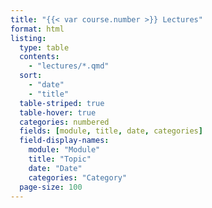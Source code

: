 ```yaml
---
title: "{{< var course.number >}} Lectures"
format: html
listing:
  type: table
  contents:
    - "lectures/*.qmd"
  sort:
    - "date"
    - "title"
  table-striped: true
  table-hover: true
  categories: numbered
  fields: [module, title, date, categories]
  field-display-names: 
    module: "Module"
    title: "Topic"
    date: "Date"
    categories: "Category"
  page-size: 100
---
```


